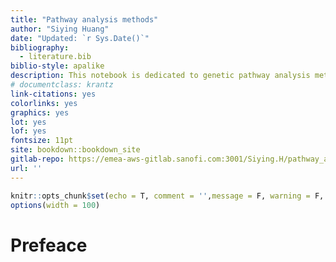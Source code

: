 ```yaml
---
title: "Pathway analysis methods"
author: "Siying Huang"
date: "Updated: `r Sys.Date()`"
bibliography:
  - literature.bib
biblio-style: apalike
description: This notebook is dedicated to genetic pathway analysis methods.
# documentclass: krantz
link-citations: yes
colorlinks: yes
graphics: yes
lot: yes
lof: yes
fontsize: 11pt
site: bookdown::bookdown_site
gitlab-repo: https://emea-aws-gitlab.sanofi.com:3001/Siying.H/pathway_analysis
url: ''
---
```


```r
knitr::opts_chunk$set(echo = T, comment = '',message = F, warning = F, error=T)
options(width = 100)

```
# Prefeace {-}
